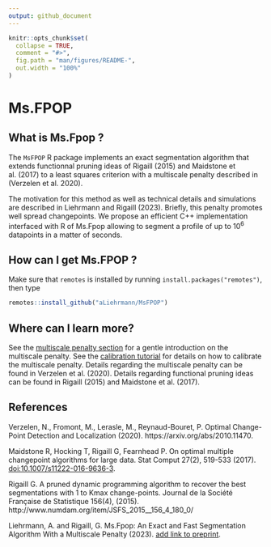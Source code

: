 ```yaml
---
output: github_document
---
```


<!-- README.md is generated from README.Rmd. Please edit that file -->

```r
knitr::opts_chunk$set(
  collapse = TRUE,
  comment = "#>",
  fig.path = "man/figures/README-",
  out.width = "100%"
)
```

# Ms.FPOP

<!-- badges: start -->
<!-- badges: end -->

## What is Ms.Fpop ?

The ``MsFPOP`` R package implements an exact segmentation algorithm that extends 
functionnal pruning ideas of Rigaill (2015) and Maidstone et al. (2017) to a 
least squares criterion with a multiscale penalty described in (Verzelen et al. 2020). 

The motivation for this method as well as technical details and simulations are
described in Liehrmann and Rigaill (2023). Briefly, this penalty promotes well
spread changepoints. We propose an efficient C++ implementation interfaced 
with R of Ms.Fpop allowing to segment a profile of up to $10^6$ datapoints in a 
matter of seconds.


## How can I get Ms.FPOP ?

Make sure that `remotes` is installed by running `install.packages("remotes")`,
then type

``` r
remotes::install_github("aLiehrmann/MsFPOP")
```

## Where can I learn more?

See the [multiscale penalty section](https://aliehrmann.github.io/MsFPOP/articles/theory.html) for a gentle introduction
on the multiscale penalty. See the [calibration tutorial](https://aliehrmann.github.io/MsFPOP/articles/calibration.html) for details on how to calibrate the multiscale penalty. Details regarding the multiscale penalty can be found in Verzelen et al. (2020). Details regarding functional pruning ideas can be found in Rigaill (2015) and Maidstone et al. (2017).

## References 
  
Verzelen, N., Fromont, M., Lerasle, M., Reynaud-Bouret, P. Optimal Change-Point
Detection and Localization (2020). https://arxiv.org/abs/2010.11470.

Maidstone R, Hocking T, Rigaill G, Fearnhead P. On optimal multiple 
changepoint algorithms for large data. Stat Comput 27(2), 519-533 (2017). 
[doi:10.1007/s11222-016-9636-3](https://link.springer.com/article/10.1007/s11222-016-9636-3).

Rigaill G. A pruned dynamic programming algorithm to recover the best segmentations with 1 to Kmax
change-points. Journal de la Société Française de Statistique 156(4), (2015). 
http://www.numdam.org/item/JSFS_2015__156_4_180_0/ 

Liehrmann, A. and Rigaill, G. Ms.Fpop: An Exact and Fast Segmentation Algorithm
With a Multiscale Penalty (2023). [add link to preprint]().

